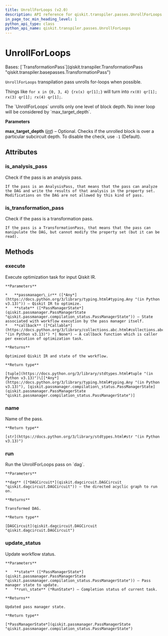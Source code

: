 ```yaml
---
title: UnrollForLoops (v2.0)
description: API reference for qiskit.transpiler.passes.UnrollForLoops in qiskit v2.0
in_page_toc_min_heading_level: 1
python_api_type: class
python_api_name: qiskit.transpiler.passes.UnrollForLoops
---
```


# UnrollForLoops

<Class id="qiskit.transpiler.passes.UnrollForLoops" isDedicatedPage={true} github="https://github.com/Qiskit/qiskit/tree/stable/2.0/qiskit/transpiler/passes/utils/unroll_forloops.py#L21-L68" signature="qiskit.transpiler.passes.UnrollForLoops(*args, **kwargs)" modifiers="class">
  Bases: [`TransformationPass`](qiskit.transpiler.TransformationPass "qiskit.transpiler.basepasses.TransformationPass")

  `UnrollForLoops` transpilation pass unrolls for-loops when possible.

  Things like `for x in {0, 3, 4} {rx(x) qr[1];}` will turn into `rx(0) qr[1]; rx(3) qr[1]; rx(4) qr[1];`.

  <Admonition title="Note" type="note">
    The `UnrollForLoops` unrolls only one level of block depth. No inner loop will be considered by `max_target_depth`.
  </Admonition>

  **Parameters**

  **max\_target\_depth** ([*int*](https://docs.python.org/3/library/functions.html#int "(in Python v3.13)")) – Optional. Checks if the unrolled block is over a particular subcircuit depth. To disable the check, use `-1` (Default).

  ## Attributes

  ### is\_analysis\_pass

  <Attribute id="qiskit.transpiler.passes.UnrollForLoops.is_analysis_pass">
    Check if the pass is an analysis pass.

    If the pass is an AnalysisPass, that means that the pass can analyze the DAG and write the results of that analysis in the property set. Modifications on the DAG are not allowed by this kind of pass.
  </Attribute>

  ### is\_transformation\_pass

  <Attribute id="qiskit.transpiler.passes.UnrollForLoops.is_transformation_pass">
    Check if the pass is a transformation pass.

    If the pass is a TransformationPass, that means that the pass can manipulate the DAG, but cannot modify the property set (but it can be read).
  </Attribute>

  ## Methods

  ### execute

  <Function id="qiskit.transpiler.passes.UnrollForLoops.execute" github="https://github.com/Qiskit/qiskit/tree/stable/2.0/qiskit/transpiler/basepasses.py#L161-L180" signature="execute(passmanager_ir, state, callback=None)">
    Execute optimization task for input Qiskit IR.

    **Parameters**

    *   **passmanager\_ir** ([*Any*](https://docs.python.org/3/library/typing.html#typing.Any "(in Python v3.13)")) – Qiskit IR to optimize.
    *   **state** ([*PassManagerState*](qiskit.passmanager.PassManagerState "qiskit.passmanager.compilation_status.PassManagerState")) – State associated with workflow execution by the pass manager itself.
    *   **callback** ([*Callable*](https://docs.python.org/3/library/collections.abc.html#collections.abc.Callable "(in Python v3.13)") *| None*) – A callback function which is caller per execution of optimization task.

    **Returns**

    Optimized Qiskit IR and state of the workflow.

    **Return type**

    [tuple](https://docs.python.org/3/library/stdtypes.html#tuple "(in Python v3.13)")\[[*Any*](https://docs.python.org/3/library/typing.html#typing.Any "(in Python v3.13)"), [qiskit.passmanager.compilation\_status.PassManagerState](qiskit.passmanager.PassManagerState "qiskit.passmanager.compilation_status.PassManagerState")]
  </Function>

  ### name

  <Function id="qiskit.transpiler.passes.UnrollForLoops.name" github="https://github.com/Qiskit/qiskit/tree/stable/2.0/qiskit/passmanager/base_tasks.py#L68-L70" signature="name()">
    Name of the pass.

    **Return type**

    [str](https://docs.python.org/3/library/stdtypes.html#str "(in Python v3.13)")
  </Function>

  ### run

  <Function id="qiskit.transpiler.passes.UnrollForLoops.run" github="https://github.com/Qiskit/qiskit/tree/stable/2.0/qiskit/transpiler/passes/utils/unroll_forloops.py#L39-L68" signature="run(dag)">
    Run the UnrollForLoops pass on `dag`.

    **Parameters**

    **dag** ([*DAGCircuit*](qiskit.dagcircuit.DAGCircuit "qiskit.dagcircuit.DAGCircuit")) – the directed acyclic graph to run on.

    **Returns**

    Transformed DAG.

    **Return type**

    [DAGCircuit](qiskit.dagcircuit.DAGCircuit "qiskit.dagcircuit.DAGCircuit")
  </Function>

  ### update\_status

  <Function id="qiskit.transpiler.passes.UnrollForLoops.update_status" github="https://github.com/Qiskit/qiskit/tree/stable/2.0/qiskit/transpiler/basepasses.py#L182-L190" signature="update_status(state, run_state)">
    Update workflow status.

    **Parameters**

    *   **state** ([*PassManagerState*](qiskit.passmanager.PassManagerState "qiskit.passmanager.compilation_status.PassManagerState")) – Pass manager state to update.
    *   **run\_state** (*RunState*) – Completion status of current task.

    **Returns**

    Updated pass manager state.

    **Return type**

    [*PassManagerState*](qiskit.passmanager.PassManagerState "qiskit.passmanager.compilation_status.PassManagerState")
  </Function>
</Class>


